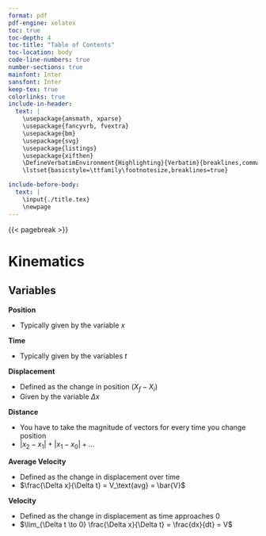 ```yaml
---
format: pdf
pdf-engine: xelatex
toc: true
toc-depth: 4
toc-title: "Table of Contents"
toc-location: body
code-line-numbers: true
number-sections: true
mainfont: Inter
sansfont: Inter
keep-tex: true
colorlinks: true
include-in-header: 
  text: |
    \usepackage{amsmath, xparse}
    \usepackage{fancyvrb, fvextra}
    \usepackage{bm}
    \usepackage{svg}
    \usepackage{listings}
    \usepackage{xifthen}
    \DefineVerbatimEnvironment{Highlighting}{Verbatim}{breaklines,commandchars=\\\{\}}  
    \lstset{basicstyle=\ttfamily\footnotesize,breaklines=true}

include-before-body: 
  text: |
    \input{./title.tex}
    \newpage
---
```


{{< pagebreak >}}

# Kinematics

## Variables
**Position**

- Typically given by the variable $x$

**Time**

- Typically given by the variables $t$

**Displacement**

- Defined as the change in position ($X_f - X_i$)
- Given by the variable $\Delta x$

**Distance**

- You have to take the magnitude of vectors for every time you change position
- $|x_2 - x_1| + |x_1 - x_0| + ...$

**Average Velocity**

- Defined as the change in displacement over time
- $\frac{\Delta x}{\Delta t} = V_\text{avg} = \bar{V}$

**Velocity**

- Defined as the change in displacement as time approaches 0
- $\lim_{\Delta t \to 0} \frac{\Delta x}{\Delta t} = \frac{dx}{dt} = V$